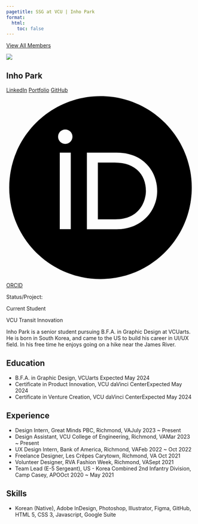 ```yaml
---
pagetitle: SSG at VCU | Inho Park
format:
  html:
    toc: false
---
```


<a id="goback-btn" href="https://internal.ssgvip.com/pages/our-team/#meet-our-team">
<i class="bi bi-arrow-left-circle"></i>
View All Members
</a>

::: {.profile-wrap}

::: {.profile-bio}

::: {.profile-pic-frame}

::: {.profile-pic}

![](parki2.jpg)

:::

:::

::: {.profile-name-links}

# Inho Park

::: {.profile-links}

[<i class="bi bi-linkedin"></i> LinkedIn](https://www.linkedin.com/in/inhoprk)
[<i class="bi bi-link-45deg"></i> Portfolio](https://www.inhodesign.com/)
[<i class="bi bi-github"></i> GitHub](https://github.com/inoxprk?tab=repositories)
[<svg viewBox="0 0 512 512"><path d="M294.75 188.19h-45.92V342h47.47c67.62 0 83.12-51.34 83.12-76.91 0-41.64-26.54-76.9-84.67-76.9zM256 8C119 8 8 119 8 256s111 248 248 248 248-111 248-248S393 8 256 8zm-80.79 360.76h-29.84v-207.5h29.84zm-14.92-231.14a19.57 19.57 0 1 1 19.57-19.57 19.64 19.64 0 0 1-19.57 19.57zM300 369h-81V161.26h80.6c76.73 0 110.44 54.83 110.44 103.85C410 318.39 368.38 369 300 369z"/></svg> ORCID]()

:::

:::

::: {.member-status}

Status/Project:

::: {.status-wrap}

::: {.status}

Current Student

:::

::: {.project}

VCU Transit Innovation

:::

:::

:::

Inho Park is a senior student pursuing B.F.A. in Graphic Design at VCUarts. He is born in South Korea, and came to the US to build his career in UI/UX field. In his free time he enjoys going on a hike near the James River.

:::

## Education

* <span class="item">B.F.A. in Graphic Design, VCUarts <span class="date">Expected May 2024</span></span>
* <span class="item">Certificate in Product Innovation, VCU daVinci Center<span class="date">Expected May 2024</span></span>
* <span class="item">Certificate in Venture Creation, VCU daVinci Center<span class="date">Expected May 2024</span></span>

## Experience

* <span class="item">Design Intern, Great Minds PBC, Richmond, VA<span class="date">July 2023 ~ Present</span></span>
* <span class="item">Design Assistant, VCU College of Engineering, Richmond, VA<span class="date">Mar 2023 ~ Present</span></span>
* <span class="item">UX Design Intern, Bank of America, Richmond, VA<span class="date">Feb 2022 ~ Oct 2022</span></span>
* <span class="item">Freelance Designer, Les Crêpes Carytown, Richmond, VA<span class="date"> Oct 2021</span></span>
* <span class="item">Volunteer Designer, RVA Fashion Week, Richmond, VA<span class="date">Sept 2021</span></span>
* <span class="item">Team Lead (E-5 Sergeant), US - Korea Combined 2nd Infantry Division, Camp Casey, APO<span class="date">Oct 2020 ~ May 2021</span></span>

## Skills

* <span class="item">Korean (Native), Adobe InDesign, Photoshop, Illustrator, Figma, GitHub, HTML 5, CSS 3, Javascript, Google Suite </span><span class="date"></span></span>


:::